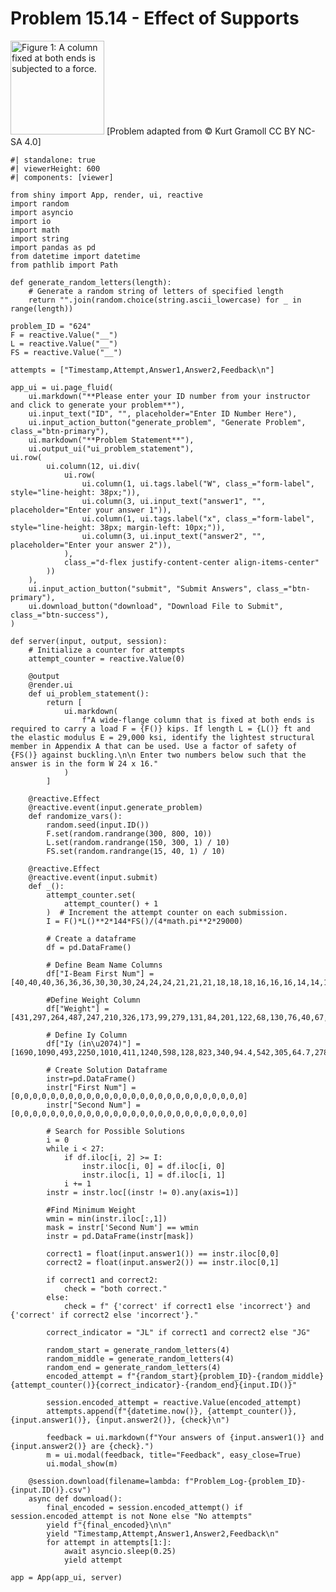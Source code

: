 # Problem 15.14 - Effect of Supports {.unnumbered}

![Figure 1: A column fixed at both ends is subjected to a force.](images/624.png){width=150 fig-alt="A column of length L is fixed at both ends and is subjected to a force F."}
\[Problem adapted from © Kurt Gramoll CC BY NC-SA 4.0\]

```shinylive-python
#| standalone: true
#| viewerHeight: 600
#| components: [viewer]

from shiny import App, render, ui, reactive
import random
import asyncio
import io
import math
import string
import pandas as pd
from datetime import datetime
from pathlib import Path

def generate_random_letters(length):
    # Generate a random string of letters of specified length
    return "".join(random.choice(string.ascii_lowercase) for _ in range(length))

problem_ID = "624"
F = reactive.Value("__")
L = reactive.Value("__")
FS = reactive.Value("__")

attempts = ["Timestamp,Attempt,Answer1,Answer2,Feedback\n"]

app_ui = ui.page_fluid(
    ui.markdown("**Please enter your ID number from your instructor and click to generate your problem**"),
    ui.input_text("ID", "", placeholder="Enter ID Number Here"),
    ui.input_action_button("generate_problem", "Generate Problem", class_="btn-primary"),
    ui.markdown("**Problem Statement**"),
    ui.output_ui("ui_problem_statement"),
ui.row(
        ui.column(12, ui.div(
            ui.row(
                ui.column(1, ui.tags.label("W", class_="form-label", style="line-height: 38px;")),
                ui.column(3, ui.input_text("answer1", "", placeholder="Enter your answer 1")),
                ui.column(1, ui.tags.label("x", class_="form-label", style="line-height: 38px; margin-left: 10px;")),
                ui.column(3, ui.input_text("answer2", "", placeholder="Enter your answer 2")),
            ),
            class_="d-flex justify-content-center align-items-center"
        ))
    ),  
    ui.input_action_button("submit", "Submit Answers", class_="btn-primary"),
    ui.download_button("download", "Download File to Submit", class_="btn-success"),
)

def server(input, output, session):
    # Initialize a counter for attempts
    attempt_counter = reactive.Value(0)

    @output
    @render.ui
    def ui_problem_statement():
        return [
            ui.markdown(
                f"A wide-flange column that is fixed at both ends is required to carry a load F = {F()} kips. If length L = {L()} ft and the elastic modulus E = 29,000 ksi, identify the lightest structural member in Appendix A that can be used. Use a factor of safety of {FS()} against buckling.\n\n Enter two numbers below such that the answer is in the form W 24 x 16."
            )
        ]

    @reactive.Effect
    @reactive.event(input.generate_problem)
    def randomize_vars():
        random.seed(input.ID())
        F.set(random.randrange(300, 800, 10))
        L.set(random.randrange(150, 300, 1) / 10)
        FS.set(random.randrange(15, 40, 1) / 10)

    @reactive.Effect
    @reactive.event(input.submit)
    def _():
        attempt_counter.set(
            attempt_counter() + 1
        )  # Increment the attempt counter on each submission.
        I = F()*L()**2*144*FS()/(4*math.pi**2*29000)

        # Create a dataframe
        df = pd.DataFrame()

        # Define Beam Name Columns
        df["I-Beam First Num"] = [40,40,40,36,36,36,30,30,30,24,24,24,21,21,21,18,18,18,16,16,16,14,14,14,12,12,12]

        #Define Weight Column
        df["Weight"] = [431,297,264,487,247,210,326,173,99,279,131,84,201,122,68,130,76,40,67,40,31,90,53,34,106,53,26]
        
        # Define Iy Column
        df["Iy (in\u2074)"] = [1690,1090,493,2250,1010,411,1240,598,128,823,340,94.4,542,305,64.7,278,152,19.1,119,28.9,12.4,362,57.7,23.3,301,95.8,17.3]

        # Create Solution Dataframe
        instr=pd.DataFrame()
        instr["First Num"] =[0,0,0,0,0,0,0,0,0,0,0,0,0,0,0,0,0,0,0,0,0,0,0,0,0,0]
        instr["Second Num"] = [0,0,0,0,0,0,0,0,0,0,0,0,0,0,0,0,0,0,0,0,0,0,0,0,0,0]
        
        # Search for Possible Solutions
        i = 0
        while i < 27:
            if df.iloc[i, 2] >= I:
                instr.iloc[i, 0] = df.iloc[i, 0]
                instr.iloc[i, 1] = df.iloc[i, 1]
            i += 1
        instr = instr.loc[(instr != 0).any(axis=1)]

        #Find Minimum Weight
        wmin = min(instr.iloc[:,1])
        mask = instr['Second Num'] == wmin
        instr = pd.DataFrame(instr[mask])

        correct1 = float(input.answer1()) == instr.iloc[0,0]
        correct2 = float(input.answer2()) == instr.iloc[0,1]
        
        if correct1 and correct2:
            check = "both correct."
        else:
            check = f" {'correct' if correct1 else 'incorrect'} and {'correct' if correct2 else 'incorrect'}."
        
        correct_indicator = "JL" if correct1 and correct2 else "JG"

        random_start = generate_random_letters(4)
        random_middle = generate_random_letters(4)
        random_end = generate_random_letters(4)
        encoded_attempt = f"{random_start}{problem_ID}-{random_middle}{attempt_counter()}{correct_indicator}-{random_end}{input.ID()}"

        session.encoded_attempt = reactive.Value(encoded_attempt)
        attempts.append(f"{datetime.now()}, {attempt_counter()}, {input.answer1()}, {input.answer2()}, {check}\n")

        feedback = ui.markdown(f"Your answers of {input.answer1()} and {input.answer2()} are {check}.")
        m = ui.modal(feedback, title="Feedback", easy_close=True)
        ui.modal_show(m)

    @session.download(filename=lambda: f"Problem_Log-{problem_ID}-{input.ID()}.csv")
    async def download():
        final_encoded = session.encoded_attempt() if session.encoded_attempt is not None else "No attempts"
        yield f"{final_encoded}\n\n"
        yield "Timestamp,Attempt,Answer1,Answer2,Feedback\n"
        for attempt in attempts[1:]:
            await asyncio.sleep(0.25)
            yield attempt

app = App(app_ui, server)
```
